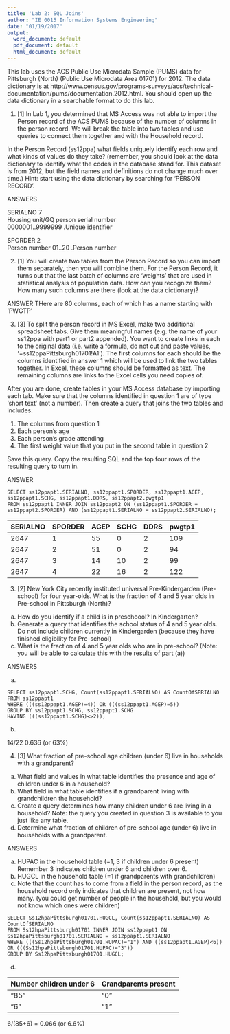 ```yaml
---
title: 'Lab 2: SQL Joins'
author: "IE 0015 Information Systems Engineering"
date: "01/19/2017"
output:
  word_document: default
  pdf_document: default
  html_document: default
---
```


This lab uses the ACS Public Use Microdata Sample (PUMS) data for Pittsburgh (North) (Public Use Microdata Area 01701) for 2012.  The data dictionary is at 
http://www.census.gov/programs-surveys/acs/technical-documentation/pums/documentation.2012.html.  You should open up the data dictionary in a searchable format to do this lab.

1. [1] In Lab 1, you determined that MS Access was not able to import the Person record of the ACS PUMS because of the number of columns in the person record.  We will break the table into two tables and use queries to connect them together and with the Household record.

In the Person Record (ss12ppa) what fields uniquely identify each row and what kinds of values do they take? (remember, you should look at the data dictionary to identify what the codes in the database stand for. This dataset is from 2012, but the field names and definitions do not change much over time.) Hint: start using the data dictionary by searching for 'PERSON RECORD'.

ANSWERS

SERIALNO   7      
    Housing unit/GQ person serial number    
           0000001..9999999 .Unique identifier

SPORDER    2      
    Person number
           01..20 .Person number


2. [1] You will create two tables from the Person Record so you can import them separately, then you will combine them.  For the Person Record, it turns out that the last batch of columns are 'weights' that are used in statistical analysis of population data. How can you recognize them? How many such columns are there (look at the data dictionary)? 

ANSWER
THere are 80 columns, each of which has a name starting with 'PWGTP'

3.  [3] To split the person record in MS Excel, make two additional spreadsheet tabs. Give them meaningful names (e.g. the name of your ss12ppa with part1 or part2 appended). You want to create links in each to the original data (i.e. write a formula, do not cut and paste values, '=ss12ppaPittsburgh01701!A1'). The first columns for each should be the columns identified in answer 1 which will be used to link the two tables together. In Excel, these columns should be formatted as text. The remaining columns are links to the Excel cells you need copies of.

After you are done, create tables in your MS Access database by importing each tab. Make sure that the columns identified in question 1 are of type 'short text' (not a number).  Then create a query that joins the two tables and includes:

1. The columns from question 1
2. Each person's age
3. Each person's grade attending
5. The first weight value that you put in the second table in question 2

Save this query. Copy the resulting SQL and the top four rows of the resulting query to turn in.

ANSWER

```
SELECT ss12ppapt1.SERIALNO, ss12ppapt1.SPORDER, ss12ppapt1.AGEP, ss12ppapt1.SCHG, ss12ppapt1.DDRS, ss12ppapt2.pwgtp1
FROM ss12ppapt1 INNER JOIN ss12ppapt2 ON (ss12ppapt1.SPORDER = ss12ppapt2.SPORDER) AND (ss12ppapt1.SERIALNO = ss12ppapt2.SERIALNO);
```

SERIALNO |	SPORDER | AGEP |	SCHG	| DDRS |	pwgtp1
--|--|--|--|--|--
2647	| 1	| 55	| 0	| 2	| 109
2647	| 2	| 51	| 0	| 2	| 94
2647	| 3	| 14	| 10	| 2	| 99
2647	| 4	| 22	| 16	| 2	| 122


3.  [2] New York City recently instituted universal Pre-Kindergarden (Pre-school) for four year-olds.  What is the fraction of 4 and 5 year olds in Pre-school in Pittsburgh (North)? 
  a.  How do you identify if a child is in preschoool? In Kindergarten?
  b.  Generate a query that identifies the school status of 4 and 5 year olds. Do not include children currently in Kindergarden  (because they have finished eligibility for Pre-school)
  c.  What is the fraction of 4 and 5 year olds who are in pre-school? (Note: you will be able to calculate this with the results of part (a))
  
ANSWERS

  a.  

```
SELECT ss12ppapt1.SCHG, Count(ss12ppapt1.SERIALNO) AS CountOfSERIALNO
FROM ss12ppapt1
WHERE (((ss12ppapt1.AGEP)=4)) OR (((ss12ppapt1.AGEP)=5))
GROUP BY ss12ppapt1.SCHG, ss12ppapt1.SCHG
HAVING (((ss12ppapt1.SCHG)<>2));
```

  b.

  14/22
  0.636 (or 63%)

4.  [3] What fraction of pre-school age children (under 6) live in households with a grandparent?
  a.  What field and values in what table identifies the presence and age of children under 6 in a household?
  b.  What field in what table identifies if a  grandparent living with grandchildren the household?
  c.  Create a query determines how many children under 6 are living in a household?  Note: the query you created in question 3 is available to you just like any table.
  d.  Determine what fraction of children of pre-school age (under 6) live in households with a grandparent.
  
ANSWERS

  a.  HUPAC in the household table (=1, 3 if children under 6 present) Remember 3 indicates children under 6 and children over 6.
  b.  HUGCL in the household table (=1 if grandparents with grandchildren)
  c.  Note that the count has to come from a field in the person record, as the household record only indicates that children are present, not how many. (you could get number of people in the household, but you would not know which ones were children)  
  
```
SELECT Ss12hpaPittsburgh01701.HUGCL, Count(ss12ppapt1.SERIALNO) AS CountOfSERIALNO
FROM Ss12hpaPittsburgh01701 INNER JOIN ss12ppapt1 ON Ss12hpaPittsburgh01701.SERIALNO = ss12ppapt1.SERIALNO
WHERE (((Ss12hpaPittsburgh01701.HUPAC)="1") AND ((ss12ppapt1.AGEP)<6)) OR (((Ss12hpaPittsburgh01701.HUPAC)="3"))
GROUP BY Ss12hpaPittsburgh01701.HUGCL;

```

d.  

Number children under 6 | Grandparents present
---|---
"85" |  "0"
"6"	| "1"

6/(85+6) = 0.066 (or 6.6%)


